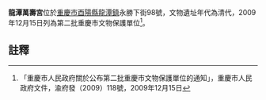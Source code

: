 {{msg:重慶市文物保護單位
|名稱 = 龍潭萬壽宮
|編號 = 71
|圖片 = 
|級別 = 6
|分類 = 
|時代 = 清代
|地點 = [[酉陽縣|酉陽縣]][[龍潭鎮_(酉陽縣)|龍潭鎮]]永勝下街98號
|坐標 = 
|登錄 = 2009年12月15日
}}
'''龍潭萬壽宮'''位於[[重慶市|重慶市]][[酉陽縣|酉陽縣]][[龍潭鎮_(酉陽縣)|龍潭鎮]]永勝下街98號，文物遺址年代為清代，2009年12月15日列為第二批重慶市文物保護單位<ref>「重慶市人民政府關於公布第二批重慶市文物保護單位的通知」，重慶市人民政府文件，渝府發（2009）118號，2009年12月15日</ref>。
== 註釋 ==
{{reflist}}

{{文物保護單位小作品}}
